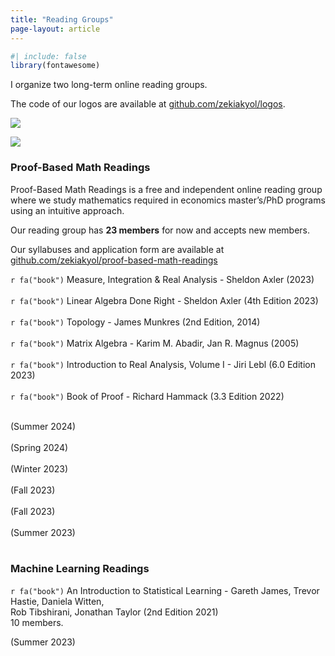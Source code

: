 ```yaml
---
title: "Reading Groups"
page-layout: article
---
```


```r
#| include: false
library(fontawesome)
```

I organize two long-term online reading groups.

The code of our logos are available at [github.com/zekiakyol/logos](https://github.com/zekiakyol/logos){target="_blank"}.

::: {layout-ncol=2}
![](logos_png/proofbasedmath_readings_logo.png)

![](logos_png/mlreadings_logo.png)
:::

### **Proof-Based Math Readings**

Proof-Based Math Readings is a free and independent online reading group where we study mathematics required in economics master's/PhD programs using an intuitive approach.

Our reading group has **23 members** for now and accepts new members.

Our syllabuses and application form are available at [github.com/zekiakyol/proof-based-math-readings](https://github.com/zekiakyol/proof-based-math-readings)

::: {.d-flex .justify-content-between}
::: {}
`r fa("book")` Measure, Integration & Real Analysis - Sheldon Axler (2023) <br> <br>
`r fa("book")` Linear Algebra Done Right - Sheldon Axler (4th Edition 2023) <br> <br>
`r fa("book")` Topology - James Munkres (2nd Edition, 2014) <br> <br>
`r fa("book")` Matrix Algebra - Karim M. Abadir, Jan R. Magnus (2005) <br> <br>
`r fa("book")` Introduction to Real Analysis, Volume I - Jiri Lebl (6.0 Edition 2023) <br> <br>
`r fa("book")` Book of Proof - Richard Hammack (3.3 Edition 2022) <br> <br>
:::
::: {.text-end}
(Summer 2024) <br> <br>
(Spring 2024) <br> <br>
(Winter 2023) <br> <br>
(Fall 2023) <br> <br>
(Fall 2023) <br> <br>
(Summer 2023) <br> <br>
:::
:::

### **Machine Learning Readings**

::: {.d-flex .justify-content-between}
::: {}
`r fa("book")` An Introduction to Statistical Learning - Gareth James, Trevor Hastie, Daniela Witten, <br>
Rob Tibshirani, Jonathan Taylor (2nd Edition 2021) <br> 
10 members.
:::
::: {.text-end}
(Summer 2023) <br> 
:::
:::
